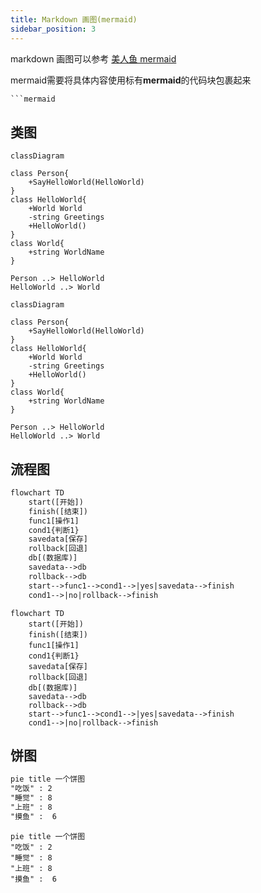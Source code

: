 ```yaml
---
title: Markdown 画图(mermaid)
sidebar_position: 3
---
```


markdown 画图可以参考 [美人鱼 mermaid](https://mermaid-js.github.io/mermaid/#/)

mermaid需要将具体内容使用标有**mermaid**的代码块包裹起来

```txt
```mermaid
```

## 类图

```text
classDiagram

class Person{
    +SayHelloWorld(HelloWorld)
}
class HelloWorld{
    +World World
    -string Greetings
    +HelloWorld()
}
class World{
    +string WorldName
}

Person ..> HelloWorld
HelloWorld ..> World
```

```mermaid
classDiagram

class Person{
    +SayHelloWorld(HelloWorld)
}
class HelloWorld{
    +World World
    -string Greetings
    +HelloWorld()
}
class World{
    +string WorldName
}

Person ..> HelloWorld
HelloWorld ..> World
```

## 流程图

```txt
flowchart TD
    start([开始])
    finish([结束])
    func1[操作1]
    cond1{判断1}
    savedata[保存]
    rollback[回退]
    db[(数据库)]
    savedata-->db
    rollback-->db
    start-->func1-->cond1-->|yes|savedata-->finish
    cond1-->|no|rollback-->finish
```

```mermaid
flowchart TD
    start([开始])
    finish([结束])
    func1[操作1]
    cond1{判断1}
    savedata[保存]
    rollback[回退]
    db[(数据库)]
    savedata-->db
    rollback-->db
    start-->func1-->cond1-->|yes|savedata-->finish
    cond1-->|no|rollback-->finish
```

## 饼图

```txt
pie title 一个饼图
"吃饭" : 2
"睡觉" : 8
"上班" : 8
"摸鱼" :  6
```

```mermaid
pie title 一个饼图
"吃饭" : 2
"睡觉" : 8
"上班" : 8
"摸鱼" :  6
```





